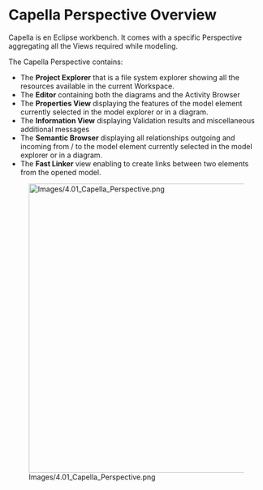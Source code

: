             
= Capella Perspective Overview =
 
Capella is en Eclipse workbench. It comes with a specific Perspective aggregating all the Views required while modeling.

 
The Capella Perspective contains:

 
* The '''Project Explorer''' that is a file system explorer showing all the resources available in the current 	Workspace.
* The '''Editor''' containing both the diagrams and the Activity Browser
* The '''Properties View''' displaying the features of the model 	element currently selected in the model explorer or in a diagram.
* The '''Information View''' displaying Validation results and 	miscellaneous additional messages
* The '''Semantic Browser''' displaying all relationships outgoing 	and incoming from / to the model element currently selected in the model explorer or in a diagram.
* The '''Fast Linker''' view enabling to create links between two elements from the opened model.
 
[[Image:Images/4.01_Capella_Perspective.png|900x570px]]

   